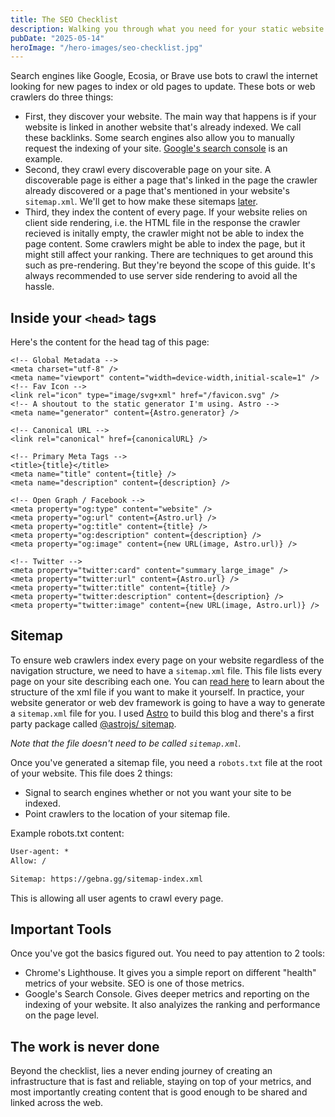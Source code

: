 ```yaml
---
title: The SEO Checklist
description: Walking you through what you need for your static website to be SEO friendly
pubDate: "2025-05-14"
heroImage: "/hero-images/seo-checklist.jpg"
---
```


Search engines like Google, Ecosia, or Brave use bots to crawl the internet looking for new pages to index or old pages to update. These bots or web crawlers do three things:

- First, they discover your website. The main way that happens is if your website is linked in another website that's already indexed. We call these backlinks. Some search engines also allow you to manually request the indexing of your site. [Google's search console](https://developers.google.com/search/docs/monitor-debug/search-console-start) is an example.
- Second, they crawl every discoverable page on your site. A discoverable page is either a page that's linked in the page the crawler already discovered or a page that's mentioned in your website's `sitemap.xml`. We'll get to how make these sitemaps [later](#sitemap).
- Third, they index the content of every page. If your website relies on client side rendering, i.e. the HTML file in the response the crawler recieved is initally empty, the crawler might not be able to index the page content. Some crawlers might be able to index the page, but it might still affect your ranking. There are techniques to get around this such as pre-rendering. But they're beyond the scope of this guide. It's always recommended to use server side rendering to avoid all the hassle.

## Inside your `<head>` tags

Here's the content for the head tag of this page:

```astro
<!-- Global Metadata -->
<meta charset="utf-8" />
<meta name="viewport" content="width=device-width,initial-scale=1" />
<!-- Fav Icon -->
<link rel="icon" type="image/svg+xml" href="/favicon.svg" />
<!-- A shoutout to the static generator I'm using. Astro -->
<meta name="generator" content={Astro.generator} />

<!-- Canonical URL -->
<link rel="canonical" href={canonicalURL} />

<!-- Primary Meta Tags -->
<title>{title}</title>
<meta name="title" content={title} />
<meta name="description" content={description} />

<!-- Open Graph / Facebook -->
<meta property="og:type" content="website" />
<meta property="og:url" content={Astro.url} />
<meta property="og:title" content={title} />
<meta property="og:description" content={description} />
<meta property="og:image" content={new URL(image, Astro.url)} />

<!-- Twitter -->
<meta property="twitter:card" content="summary_large_image" />
<meta property="twitter:url" content={Astro.url} />
<meta property="twitter:title" content={title} />
<meta property="twitter:description" content={description} />
<meta property="twitter:image" content={new URL(image, Astro.url)} />
```

## Sitemap

To ensure web crawlers index every page on your website regardless of the navigation structure, we need to have a `sitemap.xml` file. This file lists every page on your site describing each one. You can [read here](https://developers.google.com/search/docs/crawling-indexing/sitemaps/build-sitemap#xml) to learn about the structure of the xml file if you want to make it yourself. In practice, your website generator or web dev framework is going to have a way to generate a `sitemap.xml` file for you.
I used [Astro](https://astro.build/) to build this blog and there's a first party package called [@astrojs/
sitemap](https://docs.astro.build/en/guides/integrations-guide/sitemap/).

_Note that the file doesn't need to be called `sitemap.xml`._

Once you've generated a sitemap file, you need a `robots.txt` file at the root of your website. This file does 2 things:

- Signal to search engines whether or not you want your site to be indexed.
- Point crawlers to the location of your sitemap file.

Example robots.txt content:

```txt
User-agent: *
Allow: /

Sitemap: https://gebna.gg/sitemap-index.xml
```

This is allowing all user agents to crawl every page.

## Important Tools

Once you've got the basics figured out. You need to pay attention to 2 tools:

- Chrome's Lighthouse. It gives you a simple report on different "health" metrics of your website. SEO is one of those metrics.
- Google's Search Console. Gives deeper metrics and reporting on the indexing of your website. It also analyizes the ranking and performance on the page level.

## The work is never done

Beyond the checklist, lies a never ending journey of creating an infrastructure that is fast and reliable, staying on top of your metrics, and most importantly creating content that is good enough to be shared and linked across the web.
